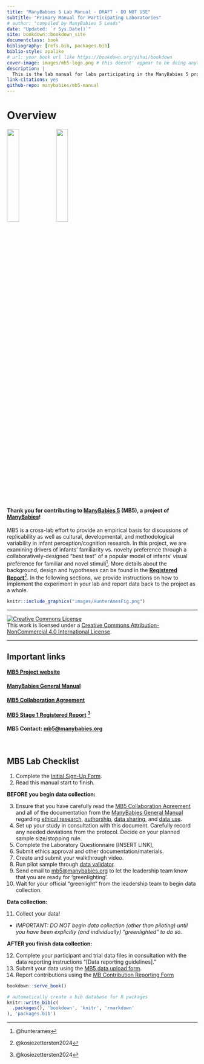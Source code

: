 ```yaml
--- 
title: "ManyBabies 5 Lab Manual - DRAFT - DO NOT USE"
subtitle: "Primary Manual for Participating Laboratories"
# author: "compiled by ManyBabies 5 Leads"
date: "Updated: `r Sys.Date()`"
site: bookdown::bookdown_site
documentclass: book
bibliography: [refs.bib, packages.bib]
biblio-style: apalike
# url: your book url like https://bookdown.org/yihui/bookdown
cover-image: images/mb5-logo.png # this doesnt' appear to be doing anything?
description: |
  This is the lab manual for labs participating in the ManyBabies 5 project.
link-citations: yes
github-repo: manybabies/mb5-manual
---
```


# Overview {-}

![](images/mb-logo.png){width=25%}   ![](images/mb5-logo.png){width=25%}


#### Thank you for contributing to [**ManyBabies 5**](https://manybabies.org/MB5/) (MB5), a project of [**ManyBabies**](https://manybabies.org/)! {-}

MB5 is a cross-lab effort to provide an empirical basis for discussions of replicability as well as cultural, developmental, and methodological variability in infant perception/cognition research. In this project, we are examining drivers of infants’ familiarity vs. novelty preference through a collaboratively-designed “best test” of a popular model of infants’ visual preference for familiar and novel stimuli^[@hunterames]. More details about the background, design and hypotheses can be found in the [**Registered Report**](https://osf.io/preprints/psyarxiv/ck3vd)^[@kosiezettersten2024]. In the following sections, we provide instructions on how to implement the experiment in your lab and report data back to the project as a whole.


```r
knitr::include_graphics("images/HunterAmesFig.png")
```

***

<a rel="license" href="http://creativecommons.org/licenses/by-nc/4.0/"><img alt="Creative Commons License" style="border-width:0" src="https://i.creativecommons.org/l/by-nc/4.0/88x31.png" /></a><br />This work is licensed under a <a rel="license" href="http://creativecommons.org/licenses/by-nc/4.0/">Creative Commons Attribution-NonCommercial 4.0 International License</a>.

***

## Important links {-}

#### <a href="https://manybabies.org/MB5/" target="_blank">MB5 Project website</a> {-}
#### <a href="https://docs.google.com/document/d/1dZ3sF2UcxvpkfOfKSKFeObTMZRbpUYloMUiPYtZy0ng/edit?usp=sharing" target="_blank">ManyBabies General Manual</a> {-}
#### <a href="https://docs.google.com/document/d/1vbTDmH6euda5pJN4uyds3zsnQ1DXrW9wpHogwC-5TSk/edit?usp=sharing" target="_blank">MB5 Collaboration Agreement</a> {-}
#### <a href="https://doi.org/10.31234/osf.io/ck3vd" target="_blank">MB5 Stage 1 Registered Report</a> ^[@kosiezettersten2024] {-}
#### MB5 Contact: [mb5@manybabies.org](mailto:mb5@manybabies.org) </b> {-}

<br>

## MB5 Lab Checklist {-}

1. Complete the [Initial Sign-Up Form](https://docs.google.com/forms/d/e/1FAIpQLSdJnP3KO_dCmj-jNPHs0XP2j3q66g1RI6L31dwhCzhwhoJeoA/viewform).
2. Read this manual start to finish.

**BEFORE you begin data collection:**

3. Ensure that you have carefully read the [MB5 Collaboration Agreement](https://docs.google.com/document/d/1vbTDmH6euda5pJN4uyds3zsnQ1DXrW9wpHogwC-5TSk/edit?usp=sharing) and all of the documentation from the [ManyBabies General Manual](https://docs.google.com/document/d/1dZ3sF2UcxvpkfOfKSKFeObTMZRbpUYloMUiPYtZy0ng/edit?usp=sharing) regarding [ethical research](https://docs.google.com/document/d/1dZ3sF2UcxvpkfOfKSKFeObTMZRbpUYloMUiPYtZy0ng/edit#heading=h.22i70rxou3ha), [authorship](https://docs.google.com/document/d/1dZ3sF2UcxvpkfOfKSKFeObTMZRbpUYloMUiPYtZy0ng/edit#heading=h.9ty2g48mpe0t), [data sharing](https://docs.google.com/document/d/1dZ3sF2UcxvpkfOfKSKFeObTMZRbpUYloMUiPYtZy0ng/edit#heading=h.aunbjkpwxhf3), and [data use](https://docs.google.com/document/d/1dZ3sF2UcxvpkfOfKSKFeObTMZRbpUYloMUiPYtZy0ng/edit#heading=h.6h67zsyeiveg). 
4. Set up your study in consultation with this document. Carefully record any needed deviations from the protocol. Decide on your planned sample size/stopping rule.
5. Complete the Laboratory Questionnaire [INSERT LINK], 
6. Submit ethics approval and other documentation/materials. 
7. Create and submit your walkthrough video.
8. Run pilot sample through [data validator](https://manybabies.org/validator/).
9. Send email to [mb5@manybabies.org](mb5@manybabies.org) to let the leadership team know that you are ready for ‘greenlighting’. 
10. Wait for your official “greenlight” from the leadership team to begin data collection.

**Data collection:**

11. Collect your data! 
  + *IMPORTANT: DO NOT begin data collection (other than piloting) until you have been explicitly (and individually) “greenlighted” to do so.*
  
**AFTER you finish data collection:**

12. Complete your participant and trial data files in consultation with the data reporting instructions "[Data reporting guidelines]."
13. Submit your data using the [MB5 data upload form](https://docs.google.com/forms/d/e/1FAIpQLSdFYk-gb4yjRYLjSTP1_BVaW-3vLkpJClLoY2BOGDGfIVE5ww/viewform?usp=sf_link).
14. Report contributions using the [MB Contribution Reporting Form](https://manybabies.org/credit/)


```r
bookdown::serve_book()
```


```r
# automatically create a bib database for R packages
knitr::write_bib(c(
  .packages(), 'bookdown', 'knitr', 'rmarkdown'
), 'packages.bib')
```
